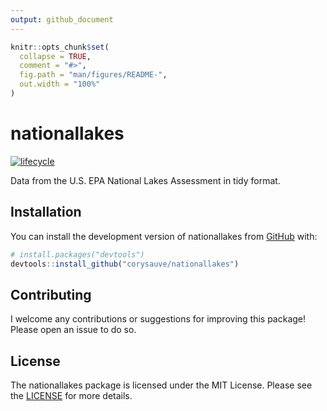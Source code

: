 ```yaml
---
output: github_document
---
```


<!-- README.md is generated from README.Rmd. Please edit that file -->

```r
knitr::opts_chunk$set(
  collapse = TRUE,
  comment = "#>",
  fig.path = "man/figures/README-",
  out.width = "100%"
)
```

# nationallakes

<!-- badges: start -->
[![lifecycle](https://img.shields.io/badge/lifecycle-experimental-brightgreen.svg)](https://www.tidyverse.org/lifecycle/#experimental)
<!-- badges: end -->

Data from the U.S. EPA National Lakes Assessment in tidy format. 

## Installation

You can install the development version of nationallakes from [GitHub](https://github.com/) with:

``` r
# install.packages("devtools")
devtools::install_github("corysauve/nationallakes")
```

## Contributing 

I welcome any contributions or suggestions for improving this package! Please open an issue to do so. 

## License 

The nationallakes package is licensed under the MIT License. Please see the [LICENSE](LICENSE.md) for more details.






